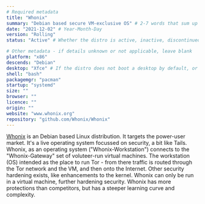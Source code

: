 ```yaml
---
# Required metadata
title: "Whonix"
summary: "Debian based secure VM-exclusive OS" # 2-7 words that sum up the distribution
date: "2021-12-02" # Year-Month-Day
version: "Rolling"
status: "Active" # Whether the distro is active, inactive, discontinued (still supported), or legacy (not supported)

# Other metadata - if details unknown or not applicable, leave blank
platform: "x86"
descends: "Debian"
desktop: "Xfce" # If the distro does not boot a desktop by default, or doesn't ship one, leave 'desktop' blank
shell: "bash"
packagemgr: "pacman"
startup: "systemd"
size: ""
browser: ""
licence: ""
origin: ""
website: "www.whonix.org"
repository: "github.com/Whonix/Whonix"
---
```


[Whonix](https://www.whonix.org) is an Debian based Linux distribution. It targets the power-user market. It's a live operating system focussed on security, a bit like Tails. Whonix, as an operating system ("Whonix-Workstation") connects to the "Whonix-Gateway" set of voluteer-run virtual machines. The workstation (OS) intended as the place to run Tor - from there traffic is routed through the Tor network and the VM, and then onto the Internet. Other security hardening exists, like enhancements to the kernel. Whonix can only be run in a virtual machine, further hardening security. Whonix has more protections than competitors, but has a steeper learning curve and complexity.
